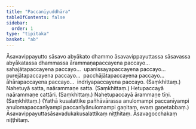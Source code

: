 ```yaml
---
title: "Paccanīyuddhāra"
tableOfContents: false
sidebar:
  order: 1
type: "tipitaka"
basket: "ab"
---
```



<DynamicBreadcrumb />

<Division number="56">

<Paragraph number="1697">
Āsavavippayutto sāsavo abyākato dhammo āsavavippayuttassa sāsavassa abyākatassa dhammassa ārammaṇapaccayena paccayo…  sahajātapaccayena paccayo…  upanissayapaccayena paccayo…  purejātapaccayena paccayo…  pacchājātapaccayena paccayo…  āhārapaccayena paccayo…  indriyapaccayena paccayo. (Saṃkhittaṃ.)
</Paragraph>

</Division>
<Division number="57">

<Paragraph number="1698">
Nahetuyā satta, naārammaṇe satta. (Saṃkhittaṃ.)
</Paragraph>

<Paragraph number="1699">
Hetupaccayā naārammaṇe cattāri. (Saṃkhittaṃ.)
</Paragraph>

<Paragraph number="1700">
Nahetupaccayā ārammaṇe tīṇi. (Saṃkhittaṃ.)
</Paragraph>

<Paragraph number="1701">
(Yathā kusalattike pañhāvārassa anulomampi paccanīyampi anulomapaccanīyampi paccanīyānulomampi gaṇitaṃ, evaṃ gaṇetabbaṃ.)

</Paragraph>
</Division>

<Paragraph number="1702" type="center">
Āsavavippayuttasāsavadukakusalattikaṃ niṭṭhitaṃ.



</Paragraph>

<Paragraph number="1703" type="center">
Āsavagocchakaṃ niṭṭhitaṃ.
</Paragraph>